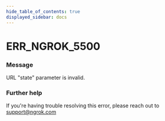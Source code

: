 ```yaml
---
hide_table_of_contents: true
displayed_sidebar: docs
---
```



# ERR_NGROK_5500

### Message
URL "state" parameter is invalid.

<ErrorDetails error='err_ngrok_5500' />


### Further help
If you're having trouble resolving this error, please reach out to [support@ngrok.com](mailto:support@ngrok.com?subject=Help%20with%20ERR_NGROK_5500)


